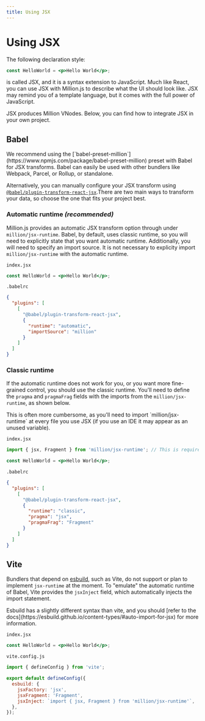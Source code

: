 ```yaml
---
title: Using JSX
---
```



# Using JSX

The following declaration style:

```jsx
const HelloWorld = <p>Hello World</p>;
```

is called JSX, and it is a syntax extension to JavaScript. Much like React, you can use JSX with Million.js to describe what the UI should look like. JSX may remind you of a template language, but it comes with the full power of JavaScript.

JSX produces Million VNodes. Below, you can find how to integrate JSX in your own project.

## Babel

<Callout emoji="✅">
  We recommend using the
  [`babel-preset-million`](https://www.npmjs.com/package/babel-preset-million) preset with Babel for
  JSX transforms. Babel can easily be used with other bundlers like Webpack, Parcel, or Rollup, or
  standalone.
</Callout>

Alternatively, you can manually configure your JSX transform using [`@babel/plugin-transform-react-jsx`](https://babeljs.io/docs/en/babel-plugin-transform-react-jsx/).There are two main ways to transform your data, so choose the one that fits your project best.

### Automatic runtime _(recommended)_

Million.js provides an automatic JSX transform option through under `million/jsx-runtime`. Babel, by default, uses classic runtime, so you will need to explicitly state that you want automatic runtime. Additionally, you will need to specify an import source. It is not necessary to explicity import `million/jsx-runtime` with the automatic runtime.

`index.jsx`

```jsx
const HelloWorld = <p>Hello World</p>;
```

`.babelrc`

```json
{
  "plugins": [
    [
      "@babel/plugin-transform-react-jsx",
      {
        "runtime": "automatic",
        "importSource": "million"
      }
    ]
  ]
}
```

### Classic runtime

If the automatic runtime does not work for you, or you want more fine-grained control, you should use the classic runtime. You'll need to define the `pragma` and `pragmaFrag` fields with the imports from the `million/jsx-runtime`, as shown below.

<Callout type="warning" emoji="⚠️">
  This is often more cumbersome, as you'll need to import `million/jsx-runtime` at every file you
  use JSX (if you use an IDE it may appear as an unused variable).
</Callout>

`index.jsx`

```jsx
import { jsx, Fragment } from 'million/jsx-runtime'; // This is required

const HelloWorld = <p>Hello World</p>;
```

`.babelrc`

```json
{
  "plugins": [
    [
      "@babel/plugin-transform-react-jsx",
      {
        "runtime": "classic",
        "pragma": "jsx",
        "pragmaFrag": "Fragment"
      }
    ]
  ]
}
```

## Vite

Bundlers that depend on [esbuild](https://esbuild.github.io), such as Vite, do not support or plan to implement `jsx-runtime` at the moment. To "emulate" the automatic runtime of Babel, Vite provides the `jsxInject` field, which automatically injects the import statement.

<Callout type="warning" emoji="⚠️">
  Esbuild has a slightly different syntax than vite, and you should [refer to the
  docs](https://esbuild.github.io/content-types/#auto-import-for-jsx) for more information.
</Callout>

`index.jsx`

```jsx
const HelloWorld = <p>Hello World</p>;
```

`vite.config.js`

```js
import { defineConfig } from 'vite';

export default defineConfig({
  esbuild: {
    jsxFactory: 'jsx',
    jsxFragment: 'Fragment',
    jsxInject: `import { jsx, Fragment } from 'million/jsx-runtime'`,
  },
});
```
